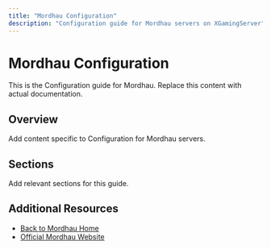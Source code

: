 ```yaml
---
title: "Mordhau Configuration"
description: "Configuration guide for Mordhau servers on XGamingServer"
---
```


# Mordhau Configuration

This is the Configuration guide for Mordhau. Replace this content with actual documentation.

## Overview

Add content specific to Configuration for Mordhau servers.

## Sections

Add relevant sections for this guide.

## Additional Resources

- [Back to Mordhau Home](./index)
- [Official Mordhau Website](https://example.com)
